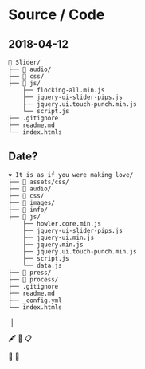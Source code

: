 # Source / Code 


## 2018-04-12



```
🔘 Slider/
├── 📁 audio/
├── 📁 css/
├── 📁 js/
    ├── flocking-all.min.js
    ├── jquery-ui-slider-pips.js
    ├── jquery.ui.touch-punch.min.js
    └── script.js
├── .gitignore
├── readme.md
└── index.htmls
```

## Date?




```
❤️ It is as if you were making love/
├── 📁 assets/css/
├── 📁 audio/
├── 📁 css/
├── 📁 images/
├── 📁 info/
├── 📁 js/
    ├── howler.core.min.js
    ├── jquery-ui-slider-pips.js
    ├── jquery-ui.min.js
    ├── jquery.min.js
    ├── jquery.ui.touch-punch.min.js
    ├── script.js
    └── data.js
├── 📁 press/
├── 📁 process/
├── .gitignore
├── readme.md
├── _config.yml
└── index.htmls
```

|  │

🖋️
📝
📋

📁
📂

